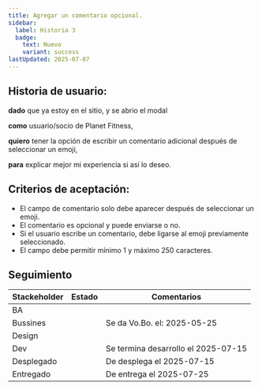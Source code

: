 ```yaml
---
title: Agregar un comentario opcional.
sidebar:
  label: Historia 3
  badge:
    text: Nuevo
    variant: success
lastUpdated: 2025-07-07
---
```



## Historia de usuario:

**dado** que ya estoy en el sitio, y se abrio el modal

**como** usuario/socio de Planet Fitness,

**quiero** tener la opción de escribir un comentario adicional después de seleccionar un emoji,

**para** explicar mejor mi experiencia si así lo deseo.

## Criterios de aceptación:

  - El campo de comentario solo debe aparecer después de seleccionar un emoji.
  - El comentario es opcional y puede enviarse o no.
  - Si el usuario escribe un comentario, debe ligarse al emoji previamente seleccionado.
  - El campo debe permitir mínimo 1 y máximo 250 caracteres.

## Seguimiento

| Stackeholder |                     Estado                    |             Comentarios             |
|--------------|-----------------------------------------------|------------------------------------ |
| BA           | <Badge text="Done" variant="success" />       |                                     |
| Bussines     | <Badge text="Done" variant="success" />       | Se da Vo.Bo. el: 2025-05-25         |
| Design       | <Badge text="Done" variant="success" />       |                                     |
| Dev          | <Badge text="Done" variant="success" />       | Se termina desarrollo el 2025-07-15 |
| Desplegado   | <Badge text="Done" variant="success" />       | De desplega el 2025-07-15           |
| Entregado    | <Badge text="Done" variant="success" />       | De entrega el 2025-07-25            |


